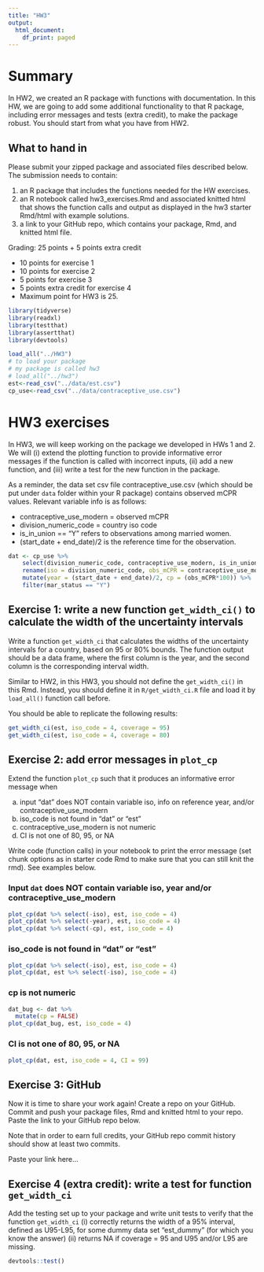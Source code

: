 ```yaml
---
title: "HW3"
output:
  html_document:
    df_print: paged
---
```


# Summary

In HW2, we created an R package with functions with documentation. In this HW, we are going to add some additional functionality to that R package, including error messages and tests (extra credit), to make the package robust. You should start from what you have from HW2.



## What to hand in
Please submit your zipped package and associated files described below.
The submission needs to contain:

1. an R package that includes the functions needed for the HW exercises.
2. an R notebook called hw3_exercises.Rmd and associated knitted html that shows the function calls and output as displayed in the hw3 starter Rmd/html with example solutions.
3. a link to your GitHub repo, which contains your package, Rmd, and knitted html file.

Grading: 25 points + 5 points extra credit

- 10 points for exercise 1
- 10 points for exercise 2
- 5 points for exercise 3
- 5 points extra credit for exercise 4
- Maximum point for HW3 is 25.

```r
library(tidyverse)
library(readxl)
library(testthat)
library(assertthat)
library(devtools)
```

```r
load_all("../HW3")
# to load your package
# my package is called hw3
# load_all("../hw3")
est<-read_csv("../data/est.csv")
cp_use<-read_csv("../data/contraceptive_use.csv")
```



# HW3 exercises

In HW3, we will keep working on the package we developed in HWs 1 and 2. We will (i) extend the plotting function to provide informative error messages if the function is called with incorrect inputs, (ii) add a new function, and (iii) write a test for the new function in the package. 

As a reminder, the data set csv file contraceptive_use.csv (which should be put under `data` folder within your R package) contains observed mCPR values. Relevant variable info is as follows:

- contraceptive_use_modern = observed mCPR 
- division_numeric_code = country iso code
- is_in_union == "Y" refers to observations among married women. 
- (start_date + end_date)/2 is the reference time for the observation. 

```r
dat <- cp_use %>%
    select(division_numeric_code, contraceptive_use_modern, is_in_union, start_date , end_date) %>%
    rename(iso = division_numeric_code, obs_mCPR = contraceptive_use_modern, mar_status = is_in_union) %>%
    mutate(year = (start_date + end_date)/2, cp = (obs_mCPR*100)) %>%
    filter(mar_status == "Y")
```


## Exercise 1: write a new function `get_width_ci()` to calculate the width of the uncertainty intervals

Write a function `get_width_ci` that calculates the widths of the uncertainty intervals for a country, based on 95 or 80% bounds. The function output should be a data frame, where the first column is the year, and the second column is the corresponding interval width.

Similar to HW2, in this HW3, you should not define the `get_width_ci()` in this Rmd. Instead, you should define it in `R/get_width_ci.R` file and load it by `load_all()` function call before.
    
You should be able to replicate the following results:

```r
get_width_ci(est, iso_code = 4, coverage = 95)
get_width_ci(est, iso_code = 4, coverage = 80)
```

## Exercise 2: add error messages in `plot_cp`
Extend the function `plot_cp` such that it produces an informative error message when 

(a) input "dat" does NOT contain variable iso, info on reference year, and/or contraceptive_use_modern 
(b) iso_code is not found in "dat" or "est"
(c) contraceptive_use_modern is not numeric
(d) CI is not one of 80, 95, or NA

Write code (function calls) in your notebook to print the error message (set chunk options as in starter code Rmd to make sure that you can still knit the rmd). See examples below.

### Input `dat` does NOT contain variable iso, year and/or contraceptive_use_modern
```r
plot_cp(dat %>% select(-iso), est, iso_code = 4)
plot_cp(dat %>% select(-year), est, iso_code = 4)
plot_cp(dat %>% select(-cp), est, iso_code = 4)
```

### iso_code is not found in "dat" or "est"
```r
plot_cp(dat %>% select(-iso), est, iso_code = 4)
plot_cp(dat, est %>% select(-iso), iso_code = 4)
```


### cp is not numeric
```r
dat_bug <- dat %>%
  mutate(cp = FALSE)
plot_cp(dat_bug, est, iso_code = 4)
```

### CI is not one of 80, 95, or NA
```r
plot_cp(dat, est, iso_code = 4, CI = 99)
```

## Exercise 3: GitHub

Now it is time to share your work again! Create a repo on your GitHub. Commit and push your package files, Rmd and knitted html to your repo. Paste the link to your GitHub repo below. 

Note that in order to earn full credits, your GitHub repo commit history should show at least two commits.

Paste your link here...

## Exercise 4 (extra credit): write a test for function `get_width_ci`

Add the testing set up to your package and write unit tests to verify that the function `get_width_ci`
(i) correctly returns the width of a 95% interval, defined as U95-L95, for some dummy data set "est_dummy" (for which you know the answer)
(ii) returns NA if coverage = 95 and U95 and/or L95 are missing. 

```r
devtools::test()
```

